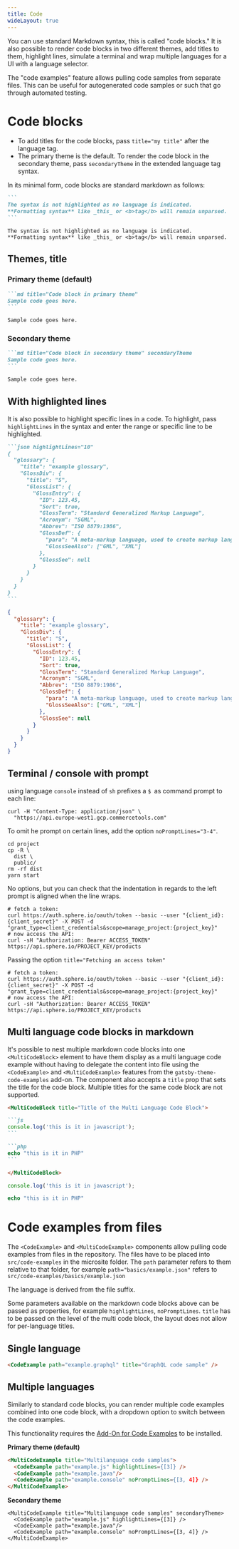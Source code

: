 ```yaml
---
title: Code
wideLayout: true
---
```


You can use standard Markdown syntax, this is called "code blocks."
It is also possible to render code blocks in two different themes, add titles to them, highlight lines, simulate a terminal and wrap multiple languages for a UI with a language selector.

The "code examples" feature allows pulling code samples from separate files.
This can be useful for autogenerated code samples or such that go through automated testing.

# Code blocks

- To add titles for the code blocks, pass `title="my title"` after the language tag.
- The primary theme is the default. To render the code block in the secondary theme, pass `secondaryTheme` in the extended language tag syntax.

In its minimal form, code blocks are standard markdown as follows:

<SideBySide>

````md title="you write:" secondaryTheme
```
The syntax is not highlighted as no language is indicated.
**Formatting syntax** like _this_ or <b>tag</b> will remain unparsed.
```
````

```
The syntax is not highlighted as no language is indicated.
**Formatting syntax** like _this_ or <b>tag</b> will remain unparsed.
```

</SideBySide>

## Themes, title

### Primary theme (default)

<SideBySide>

````md title="you write:" secondaryTheme
```md title="Code block in primary theme"
Sample code goes here.
```
````

```md title="Code block in primary theme"
Sample code goes here.
```

</SideBySide>

### Secondary theme

<SideBySide>

````md title="you write:" secondaryTheme
```md title="Code block in secondary theme" secondaryTheme
Sample code goes here.
```
````

```md title="Code block in secondary theme" secondaryTheme
Sample code goes here.
```

</SideBySide>

## With highlighted lines

It is also possible to highlight specific lines in a code. To highlight, pass `highlightLines` in the syntax and enter the range or specific line to be highlighted.

<SideBySide>

````md title="you write:" secondaryTheme
```json highlightLines="10"
{
  "glossary": {
    "title": "example glossary",
    "GlossDiv": {
      "title": "S",
      "GlossList": {
        "GlossEntry": {
          "ID": 123.45,
          "Sort": true,
          "GlossTerm": "Standard Generalized Markup Language",
          "Acronym": "SGML",
          "Abbrev": "ISO 8879:1986",
          "GlossDef": {
            "para": "A meta-markup language, used to create markup languages such as DocBook.",
            "GlossSeeAlso": ["GML", "XML"]
          },
          "GlossSee": null
        }
      }
    }
  }
}
```
````

```json highlightLines="10"
{
  "glossary": {
    "title": "example glossary",
    "GlossDiv": {
      "title": "S",
      "GlossList": {
        "GlossEntry": {
          "ID": 123.45,
          "Sort": true,
          "GlossTerm": "Standard Generalized Markup Language",
          "Acronym": "SGML",
          "Abbrev": "ISO 8879:1986",
          "GlossDef": {
            "para": "A meta-markup language, used to create markup languages such as DocBook.",
            "GlossSeeAlso": ["GML", "XML"]
          },
          "GlossSee": null
        }
      }
    }
  }
}
```

</SideBySide>

## Terminal / console with prompt

using language `console` instead of `sh` prefixes a `$ `as command prompt to each line:

```console noPromptLines="2"
curl -H "Content-Type: application/json" \
  "https://api.europe-west1.gcp.commercetools.com"
```

To omit he prompt on certain lines, add the option `noPromptLines="3-4"`.

```console noPromptLines="3-4"
cd project
cp -R \
  dist \
  public/
rm -rf dist
yarn start
```

No options, but you can check that the indentation in regards to the left prompt is aligned when the line wraps.

```console
# fetch a token:
curl https://auth.sphere.io/oauth/token --basic --user "{client_id}:{client_secret}" -X POST -d "grant_type=client_credentials&scope=manage_project:{project_key}"
# now access the API:
curl -sH "Authorization: Bearer ACCESS_TOKEN" https://api.sphere.io/PROJECT_KEY/products
```

Passing the option `title="Fetching an access token"`

```console title="Fetching an access token"
# fetch a token:
curl https://auth.sphere.io/oauth/token --basic --user "{client_id}:{client_secret}" -X POST -d "grant_type=client_credentials&scope=manage_project:{project_key}"
# now access the API:
curl -sH "Authorization: Bearer ACCESS_TOKEN" https://api.sphere.io/PROJECT_KEY/products
```

## Multi language code blocks in markdown

It's possible to nest multiple markdown code blocks into one `<MultiCodeBlock>` element to have them display as a multi language code example without having to delegate the content into file using the `<CodeExample>` and `<MultiCodeExample>` features from the `gatsby-theme-code-examples` add-on. The component also accepts a `title` prop that sets the title for the code block. Multiple titles for the same code block are not supported.

<SideBySide>

````md title="you write:" secondaryTheme
<MultiCodeBlock title="Title of the Multi Language Code Block">

```js
console.log('this is it in javascript');
```

```php
echo "this is it in PHP"
```

</MultiCodeBlock>
````

<MultiCodeBlock title="Title of the Multi Language Code Block">

```js
console.log('this is it in javascript');
```

```php
echo "this is it in PHP"
```

</MultiCodeBlock>

</SideBySide>

# Code examples from files

The `<CodeExample>` and `<MultiCodeExample>` components allow pulling code examples from files in the repository.
The files have to be placed into `src/code-examples` in the microsite folder.
The `path` parameter refers to them relative to that folder, for example `path="basics/example.json"` refers to `src/code-examples/basics/example.json`

The language is derived from the file suffix.

Some parameters available on the markdown code blocks above can be passed as properties, for example `highlightLines`, `noPromptLines`.
`title` has to be passed on the level of the multi code block, the layout does not allow for per-language titles.

## Single language

<SideBySide>

```md title="you write:" secondaryTheme
<CodeExample path="example.graphql" title="GraphQL code sample" />
```

<CodeExample path="example.graphql" title="GraphQL code sample" />

</SideBySide>

## Multiple languages

Similarly to standard code blocks, you can render multiple code examples combined into one code block, with a dropdown option to switch between the code examples.

<Info>

This functionality requires the [Add-On for Code Examples](/configuration/extensions#gatsby-theme-add-on-for-code-examples) to be installed.

</Info>

**Primary theme (default)**

<SideBySide>

```md title="you write:" secondaryTheme
<MultiCodeExample title="Multilanguage code samples">
  <CodeExample path="example.js" highlightLines={[3]} />
  <CodeExample path="example.java"/>
  <CodeExample path="example.console" noPromptLines={[3, 4]} />
</MultiCodeExample>
```

<MultiCodeExample title="Multi-language code samples in primary theme">
  <CodeExample path="example.js" highlightLines={[3]} />
  <CodeExample path="example.java"/>
  <CodeExample path="example.console" noPromptLines={[3, 4]} />
</MultiCodeExample>

</SideBySide>

**Secondary theme**

<SideBySide>

```
<MultiCodeExample title="Multilanguage code samples" secondaryTheme>
  <CodeExample path="example.js" highlightLines={[3]} />
  <CodeExample path="example.java"/>
  <CodeExample path="example.console" noPromptLines={[3, 4]} />
</MultiCodeExample>
```

<MultiCodeExample title="Multi-language code samples in primary theme" secondaryTheme>
  <CodeExample path="example.js" highlightLines={[3]} />
  <CodeExample path="example.java"/>
  <CodeExample path="example.console" noPromptLines={[3, 4]} />
</MultiCodeExample>

</SideBySide>
